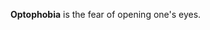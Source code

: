 {{deadend|date=September 2007}}

{{Wikify|date=September 2007}}

{{dictdef}}

'''Optophobia''' is the fear of opening one's eyes.

{{stub}}